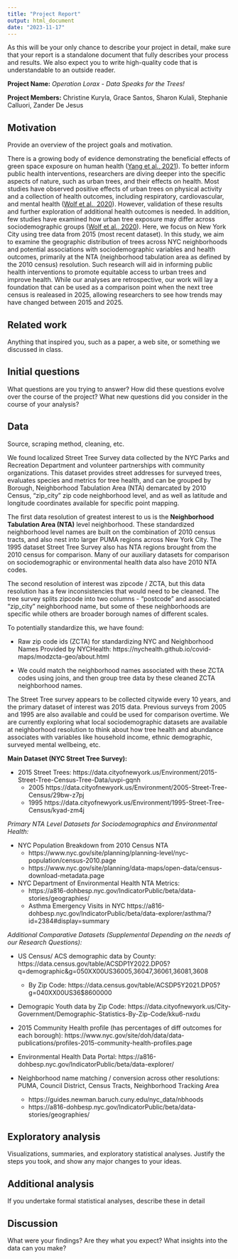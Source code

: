 ```yaml
---
title: "Project Report"
output: html_document
date: "2023-11-17"
---
```

As this will be your only chance to describe your project in detail, make sure that your report is a standalone document that fully describes your process and results. We also expect you to write high-quality code that is understandable to an outside reader.

**Project Name:** *Operation Lorax - Data Speaks for the Trees!*

**Project Members:** Christine Kuryla, Grace Santos, Sharon Kulali, Stephanie Calluori, Zander De Jesus

## Motivation
Provide an overview of the project goals and motivation.

There is a growing body of evidence demonstrating the beneficial effects of green space exposure on human health ([Yang et al., 2021](https://www.ncbi.nlm.nih.gov/pmc/articles/PMC8479545/)). To better inform public health interventions, researchers are diving deeper into the specific aspects of nature, such as urban trees, and their effects on health. Most studies have observed positive effects of urban trees on physical activity and a collection of health outcomes, including respiratory, cardiovascular, and mental health ([Wolf et al., 2020](https://www.ncbi.nlm.nih.gov/pmc/articles/PMC7345658/)). However, validation of these results and further exploration of additional health outcomes is needed. In addition, few studies have examined how urban tree exposure may differ across sociodemographic groups ([Wolf et al., 2020](https://www.ncbi.nlm.nih.gov/pmc/articles/PMC7345658/)). Here, we focus on New York City using tree data from 2015 (most recent dataset). In this study, we aim to examine the geographic distribution of trees across NYC neighborhoods and potential associations with sociodemographic variables and health outcomes, primarily at the NTA (neighborhood tabulation area as defined by the 2010 census) resolution. Such research will aid in informing public health interventions to promote equitable access to urban trees and improve health. While our analyses are retrospective, our work will lay a foundation that can be used as a comparison point when the next tree census is realeased in 2025, allowing researchers to see how trends may have changed between 2015 and 2025.


## Related work
Anything that inspired you, such as a paper, a web site, or something we discussed in class.

## Initial questions
What questions are you trying to answer? 
How did these questions evolve over the course of the project? 
What new questions did you consider in the course of your analysis?

## Data
Source, scraping method, cleaning, etc.

We found localized Street Tree Survey data collected by the NYC Parks and Recreation Department and volunteer partnerships with community organizations. This dataset provides street addresses for surveyed trees, evaluates species and metrics for tree health, and can be grouped by Borough,  Neighborhood Tabulation Area (NTA) demarcated by 2010 Census, “zip_city” zip code neighborhood level, and as well as latitude and longitude coordinates available for specific point mapping.

The first data resolution of greatest interest to us is the **Neighborhood Tabulation Area (NTA)** level neighborhood. These standardized neighborhood level names are built on the combination of 2010 census tracts, and also nest into larger PUMA regions across New York City. The 1995 dataset Street Tree Survey also has NTA regions brought from the 2010 census for comparison. Many of our auxiliary datasets for comparison on sociodemographic or environmental health data also have 2010 NTA codes.

The second resolution of interest was zipcode / ZCTA, but this data resolution has a few inconsistencies that would need to be cleaned. The tree survey splits zipcode into two columns - “postcode” and associated “zip_city” neighborhood name, but some of these neighborhoods are specific while others are broader borough names of different scales.

To potentially standardize this, we have found:

  - Raw zip code ids (ZCTA) for standardizing NYC and Neighborhood Names Provided by NYCHealth: https://nychealth.github.io/covid-maps/modzcta-geo/about.html
  
  - We could match the neighborhood names associated with these ZCTA codes using joins, and then group tree data by these cleaned ZCTA neighborhood names. 
  
The Street Tree survey appears to be collected citywide every 10 years, and the primary dataset of interest was 2015 data. Previous surveys from 2005 and 1995 are also available and could be used for comparison overtime. We are currently exploring what local sociodemographic datasets are available at neighborhood resolution to think about how tree health and abundance associates with variables like household income, ethnic demographic, surveyed mental wellbeing, etc.

**Main Dataset (NYC Street Tree Survey):**

- 2015 Street Trees: https://data.cityofnewyork.us/Environment/2015-Street-Tree-Census-Tree-Data/uvpi-gqnh
  - 2005 https://data.cityofnewyork.us/Environment/2005-Street-Tree-Census/29bw-z7pj
  - 1995 https://data.cityofnewyork.us/Environment/1995-Street-Tree-Census/kyad-zm4j	
  
*Primary NTA Level Datasets for Sociodemographics and Environmental Health:*

- NYC Population Breakdown from 2010 Census NTA
  - https://www.nyc.gov/site/planning/planning-level/nyc-population/census-2010.page
  - https://www.nyc.gov/site/planning/data-maps/open-data/census-download-metadata.page
  
- NYC Department of Environmental Health NTA Metrics:
  - https://a816-dohbesp.nyc.gov/IndicatorPublic/beta/data-stories/geographies/ 
  - Asthma Emergency Visits in NYC
  https://a816-dohbesp.nyc.gov/IndicatorPublic/beta/data-explorer/asthma/?id=2384#display=summary

*Additional Comparative Datasets (Supplemental Depending on the needs of our Research Questions):*

- US Census/ ACS demographic data by County: https://data.census.gov/table/ACSDP1Y2022.DP05?q=demographic&g=050XX00US36005,36047,36061,36081,3608
    - By Zip Code: https://data.census.gov/table/ACSDP5Y2021.DP05?g=040XX00US36$8600000 
    
- Demograpic Youth data by Zip Code: https://data.cityofnewyork.us/City-Government/Demographic-Statistics-By-Zip-Code/kku6-nxdu

- 2015 Community Health profile (has percentages of diff outcomes for each borough): https://www.nyc.gov/site/doh/data/data-publications/profiles-2015-community-health-profiles.page

- Environmental Health Data Portal:
https://a816-dohbesp.nyc.gov/IndicatorPublic/beta/data-explorer/

- Neighborhood name matching / conversion across other resolutions: PUMA, Council District, Census Tracts, Neighborhood Tracking Area 
  - https://guides.newman.baruch.cuny.edu/nyc_data/nbhoods
  - https://a816-dohbesp.nyc.gov/IndicatorPublic/beta/data-stories/geographies/ 

## Exploratory analysis
Visualizations, summaries, and exploratory statistical analyses. 
Justify the steps you took, and show any major changes to your ideas.

## Additional analysis
If you undertake formal statistical analyses, describe these in detail

## Discussion
What were your findings? 
Are they what you expect? 
What insights into the data can you make?

 